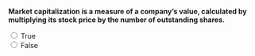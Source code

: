 ::: {.question-block}

**Market capitalization is a measure of a company's value, calculated by multiplying its stock price by the number of outstanding shares.**

<form>
  <input type="radio" name="q19" value="T" onclick="checkAnswer('q19','T')"> True<br>
  <input type="radio" name="q19" value="F" onclick="checkAnswer('q19','T')"> False<br>
</form>

<div id="feedback-q19" class="feedback" data-status="" style="display:none;">
  The sentence is TRUE: This is the definition of market cap.
</div>

:::
